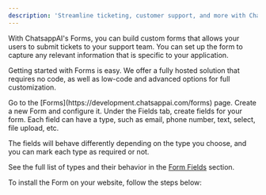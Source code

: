 ```yaml
---
description: 'Streamline ticketing, customer support, and more with ChatsappAIForms'
---
```


With ChatsappAI's Forms, you can build custom forms that allows your users to submit tickets to your support team. You can set up the form to capture any relevant information that is specific to your application.

Getting started with Forms is easy.
We offer a fully hosted solution that requires no code, as well as low-code and advanced options for full customization.

<Steps>
  <Step title="Create a Form">
    Go to the [Forms](https://development.chatsappai.com/forms) page. Create a new Form
    and configure it.
  </Step>
  <Step title="Add Fields to your Form">
Under the Fields tab, create fields for your form.
Each field can have a type, such as email, phone number, text, select, file upload, etc.

The fields will behave differently depending on the type you choose, and you can mark each type as required or not.

See the full list of types and their behavior in the [Form Fields](/widgets/form/fields) section.

  </Step>
  <Step title="Install form on your website">

To install the Form on your website, follow the steps below:

<CardGroup cols={2}>
  <Card title="Hosted Form" href="/widgets/form/hosted-form" />
  <Card title="Standard Widget" href="/widgets/form/standard" />
</CardGroup>

  </Step>
</Steps>
